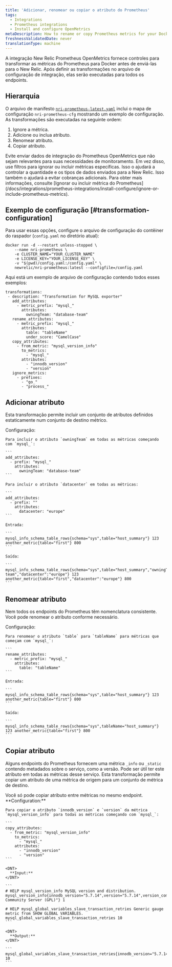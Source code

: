 ```yaml
---
title: 'Adicionar, renomear ou copiar o atributo do Prometheus'
tags:
  - Integrations
  - Prometheus integrations
  - Install and configure OpenMetrics
metaDescription: How to rename or copy Prometheus metrics for your Docker integration before sending them to New Relic.
freshnessValidatedDate: never
translationType: machine
---
```


A integração New Relic Prometheus OpenMetrics fornece controles para transformar as métricas do Prometheus para Docker antes de enviá-las para o New Relic. Após definir as transformações no arquivo de configuração de integração, elas serão executadas para todos os endpoints.

## Hierarquia

O arquivo de manifesto [`nri-prometheus-latest.yaml`](https://download.newrelic.com/infrastructure_agent/integrations/kubernetes/nri-prometheus-latest.yaml) inclui o mapa de configuração `nri-prometheus-cfg` mostrando um exemplo de configuração. As transformações são executadas na seguinte ordem:

1. Ignore a métrica.
2. Adicione ou inclua atributo.
3. Renomear atributo.
4. Copiar atributo.

<Callout variant="important">
  Evite enviar dados de integração do Prometheus OpenMetrics que não sejam relevantes para suas necessidades de monitoramento. Em vez disso, use filtros para ignorar ou incluir métricas específicas. Isso o ajudará a controlar a quantidade e os tipos de dados enviados para a New Relic. Isso também o ajudará a evitar cobranças adicionais. Para obter mais informações, consulte [Ignorar ou incluir métrica do Prometheus](/docs/integrations/prometheus-integrations/install-configure/ignore-or-include-prometheus-metrics).
</Callout>

## Exemplo de configuração [#transformation-configuration]

Para usar essas opções, configure o arquivo de configuração do contêiner do raspador (`config.yaml` no diretório atual):

```
docker run -d --restart unless-stopped \
    --name nri-prometheus \
    -e CLUSTER_NAME="YOUR_CLUSTER_NAME"
    -e LICENSE_KEY="YOUR_LICENSE_KEY" \
    -v "$(pwd)/config.yaml:/config.yaml" \
    newrelic/nri-prometheus:latest --configfile=/config.yaml
```

Aqui está um exemplo de arquivo de configuração contendo todos esses exemplos:

```
transformations:
 - description: "Transformation for MySQL exporter"
   add_attributes:
     - metric_prefix: "mysql_"
       attributes:
         owningTeam: "database-team"
   rename_attributes:
     - metric_prefix: "mysql_"
       attributes:
         table: "tableName"
         under_score: "CamelCase"
   copy_attributes:
     - from_metric: "mysql_version_info"
       to_metrics:
         - "mysql_"
       attributes:
         - "innodb_version"
         - "version"
   ignore_metrics:
     - prefixes:
       - "go_"
       - "process_"
```

## Adicionar atributo

Esta transformação permite incluir um conjunto de atributos definidos estaticamente num conjunto de destino métrico.

<CollapserGroup>
  <Collapser
    id="example-copy"
    title="Adicionar atributo"
  >
    Configuração:

    Para incluir o atributo `owningTeam` em todas as métricas começando com `mysql_`:

    ```
    add_attributes:
      - prefix: "mysql_"
        attributes: 
          owningTeam: "database-team"
    ```

    Para incluir o atributo `datacenter` em todas as métricas:

    ```
    add_attributes:
      - prefix: ""
        attributes: 
          datacenter: "europe"
    ```

    Entrada:

    ```
    mysql_info_schema_table_rows{schema="sys",table="host_summary"} 123 another_metric{table="first"} 800
    ```

    Saída:

    ```
    mysql_info_schema_table_rows{schema="sys",table="host_summary","owningTeam":"database-team","datacenter":"europe"} 123 another_metric{table="first","datacenter":"europe"} 800
    ```
  </Collapser>
</CollapserGroup>

## Renomear atributo

Nem todos os endpoints do Prometheus têm nomenclatura consistente. Você pode renomear o atributo conforme necessário.

<CollapserGroup>
  <Collapser
    id="example-rename"
    title="Renomear atributo"
  >
    Configuração:

    Para renomear o atributo `table` para `tableName` para métricas que começam com `mysql_`:

    ```
    rename_attributes:
      - metric_prefix: "mysql_" 
        attributes:
          table: "tableName"
    ```

    Entrada:

    ```
    mysql_info_schema_table_rows{schema="sys",table="host_summary"} 123 another_metric{table="first"} 800
    ```

    Saída:

    ```
    mysql_info_schema_table_rows{schema="sys",tableName="host_summary"} 123 another_metric{table="first"} 800
    ```
  </Collapser>
</CollapserGroup>

## Copiar atributo

Alguns endpoints do Prometheus fornecem uma métrica `_info` ou `_static` contendo metadados sobre o serviço, como a versão. Pode ser útil ter este atributo em todas as métricas desse serviço. Esta transformação permite copiar um atributo de uma métrica de origem para um conjunto de métrica de destino.

<Callout variant="important">
  Você só pode copiar atributo entre métricas no mesmo endpoint.
</Callout>

<CollapserGroup>
  <Collapser
    id="example-copy"
    title="Copiar atributo"
  >
    <DNT>
      **Configuration:**
    </DNT>

    Para copiar o atributo `innodb_version` e `version` da métrica `mysql_version_info` para todas as métricas começando com `mysql_`:

    ```
    copy_attributes:
      - from_metric: "mysql_version_info"
        to_metrics:
          - "mysql_" 
        attributes: 
          - "innodb_version"
          - "version"
    ```

    <DNT>
      **Input:**
    </DNT>

    ```
    # HELP mysql_version_info MySQL version and distribution. mysql_version_info{innodb_version="5.7.14",version="5.7.14",version_comment="MySQL Community Server (GPL)"} 1

    # HELP mysql_global_variables_slave_transaction_retries Generic gauge metric from SHOW GLOBAL VARIABLES. mysql_global_variables_slave_transaction_retries 10
    ```

    <DNT>
      **Output:**
    </DNT>

    ```
    mysql_global_variables_slave_transaction_retries{innodb_version="5.7.14",version="5.7.14"} 10
    ```
  </Collapser>
</CollapserGroup>

